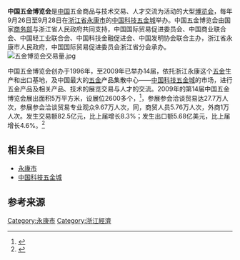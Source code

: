 '''中国五金博览会'''是[[中国|中国]]五金商品与技术交易、人才交流为活动的大型[[博览会|博览会]]，每年9月26日至9月28日在[[浙江省|浙江省]][[永康市|永康市]]的[[中国科技五金城|中国科技五金城]]举办。中国五金博览会由国家[[商务部|商务部]]与浙江省人民政府共同支持，中国国际贸易促进委员会、中国商业联合会、中国轻工业联合会、中国科技金融促进会、中国发明协会联合主办，浙江省永康市人民政府，中国国际贸易促进委员会浙江省分会承办。
[[File:五金博览会交易量.jpg|thumb]]

中国五金博览会创办于1996年，至2009年已举办14届，依托浙江永康这个[[五金|五金]]生产和出口基地，及中国最大的[[五金|五金]]产品集散中心——[[中国科技五金城|中国科技五金城]]的市场，进行五金产品及相关产品、技术的展览交易与人才的交流。2009年的第14届中国五金博览会展出面积5万平方米，设展位2600多个，<ref>{{Cite web |url=http://finance.ifeng.com/roll/20090926/1286735.shtml |title=打造五金“总部”基地 第14届五金博览会开幕 |accessdate=2010-03-16 |archive-date=2009-10-03 |archive-url=https://web.archive.org/web/20091003122831/http://finance.ifeng.com/roll/20090926/1286735.shtml |dead-url=no }}</ref>，参展参会洽谈贸易达27.7万人次，参展参会洽谈贸易专业观众9.67万人次，同，商贸人员5.76万人次，外商1万人次。发生交易额82.5亿元，比上届增长8.3%；发生出口额5.68亿美元，比上届增长4.6%。<ref>{{Cite web |url=http://www.jhnews.com.cn/jhwb/2009-09/29/content_731721.htm |title=第十四届中国五金博览会闭幕 |access-date=2010-03-16 |archive-url=https://web.archive.org/web/20091002213600/http://www.jhnews.com.cn/jhwb/2009-09/29/content_731721.htm |archive-date=2009-10-02 |dead-url=yes }}</ref>

==相关条目==
*[[永康市|永康市]]
*[[中国科技五金城|中国科技五金城]]

==参考来源==
{{reflist|1}}

[[Category:永康市|Category:永康市]]
[[Category:浙江經濟|Category:浙江經濟]]